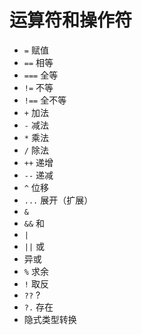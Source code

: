 # 运算符和操作符

- `=` 赋值
- `==` 相等
- `===` 全等
- `!=` 不等
- `!==` 全不等
- `+` 加法
- `-` 减法
- `*` 乘法
- `/` 除法
- `++` 递增
- `--` 递减
- `^` 位移
- `...` 展开（扩展）
- `&`
- `&&` 和
- `|`
- `||` 或
- 异或
- `%` 求余
- `!` 取反
- `??` ?
- `?.` 存在
- 隐式类型转换



<Tabs groupId="lang" queryString>
<TabItem value="JavaScript" label="JavaScript" default>

```jsx

```

</TabItem>
<TabItem value="TypeScript" label="TypeScript">

```tsx

```

</TabItem>
<TabItem value="Dart" label="Dart">

```dart

```

</TabItem>
</Tabs>